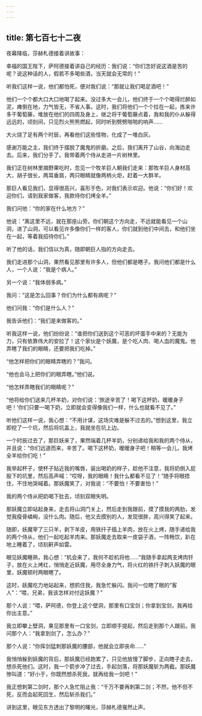 ```yaml
---
---
---
```

title: 第七百七十二夜
---






夜幕降临，莎赫札德接着讲故事：





幸福的国王陛下，萨阿德接着讲自己的经历：我们说：“你们怎好说这酒是苦的呢？说这种话的人，假若不多喝些酒，当天就会无常的！”

听我们这样一说，他们都怕死，便对我们说：“那就让我们喝足酒吧！”

他们一个个都大口大口地喝了起来。没过多大一会儿，他们终于一个个喝得烂醉如泥，瘫倒在地，力气皆无，不省人事。这时，我们将他们一个个拉在一起，拣来许多干葡萄藤，堆放在他们的四周及身上，继之将干葡萄藤点着，我和我的仆从躲得远远的，顷刻间，只见烈火熊熊燃起，同时听到劈劈啪啪的响声……

大火烧了足有两个时辰，再看他们这些怪物，化成了一堆白灰。

感谢万能之主，我们终于摆脱了魔鬼的折磨。之后，我们离开了山谷，向海边走去。后来，我们分手了。我带着两个侍从走进一片树林里。

我们正在树林里摘野果吃时，忽见一个牧羊巨人朝我们走来：那牧羊巨人身材高大，胡子很长，两耳垂肩，两只眼睛就像两柄火炬，赶着一大群羊。

那巨人看见我们，显得很高兴，喜形于色，对我们表示欢迎。他说：“你们好！欢迎你们，请到我家做客，我款待你们烤全羊。”

我们问他：“你的家在什么地方？”

他说：“离这里不远，就在那座山旁。你们朝这个方向走，不远就能看见一个山洞，进了山洞，可以看见许多像你们一样的客人，你们就到他们中间去，和他们坐在一起，等着我招待你们。”

听了他的话，我们信以为真，随即朝巨人指的方向走去。

我们走进那个山洞，果然看见那里有许多人，但他们都是瞎子。我问他们都是什么人，一个人说：“我是个病人。”

另一个说：“我体弱多病。”

我问：“这是怎么回事？你们为什么都有病呢？”

他们问我：“你们是什么人？”

我告诉他们：“我们是来做客的。”

听我这样一说，他们纷纷说：“谁把你们送到这个可恶的坏蛋手中来的？无能为力，只有依靠伟大的安拉了！这个家伙是个妖魔，是个吃人肉、喝人血的魔鬼。他弄瞎了我们的眼睛，还要把我们吃掉。”

“他怎样把你们的眼睛弄瞎的？”我问。

“他也会马上把你们的眼弄瞎。”他们说。

“他怎样弄瞎我们的眼睛呢？”

“他将给你们送来几杯羊奶，对你们说：‘旅途辛苦了！喝下这杯奶，暖暖身子吧！’你们只要一喝下奶，立即就会变得像我们一样，什么也就看不见了。”

听他们这样一说，我心想：“不用计谋，这场灾难是躲不过去的。”想到这里，我立即挖了一个坑，然后将坑盖上，我就坐在坑上边。

一个时辰过去了，那巨妖来了，果然端着几杯羊奶，分别递给我和我的两个侍从，并且说：“你们远道而来，辛苦了。喝下这杯奶，暧暧身子吧！稍等一会儿，我烤全羊给你们吃！”

我举起杯子，使杯子贴近我的嘴唇，装出喝奶的样子，趁他不注意，我将奶倒入屁股下的坑里，然后高声喊：“哎呀，我的眼睛！我什么都看不见了！”随手将眼捂住，不住地哭喊着。那妖魔笑了，对我说：“不要怕！不要害怕！”

我的两个侍从把奶喝下肚去，顷刻双眼失明。

那妖魔立即站起身来，走去将山洞门关上，然后走到我跟前，摸了摸我的两肋，发觉我瘦骨嶙峋，没什么肉。随后，他又去摸别的人，发现很胖，高兴得笑了起来。

随即，妖魔宰了三只羊，剥下羊皮，用铁扦子插上羊肉，放在火上烤，随手递给我的两个侍从，他们一起吃起羊肉来。那妖魔走去取来一皮袋子酒，一阵畅饮，趴在地上睡着了，顷刻鼾声如雷。

眼见妖魔睡熟，我心想：“机会来了，我何不趁机将他……”我随手拿起两支烤肉钎子，放在火上烤红，悄悄走近妖魔，用尽全身力气，将火红的铁扦子刺入妖魔的眼里，妖魔顿时两眼瞎了。

这时，妖魔吃力地站起来，想抓住我，我急忙躲闪。我问一位瞎了眼的“客人”：“喂，兄弟，我该怎样对付这妖魔？”

那个人说：“喂，萨阿德，你登上这个壁洞，那里有口宝剑；你拿到宝剑，我再给你出主意。”

我立即攀上壁洞，果见那里有一口宝剑，立即顺手提起，然后走到那个人跟前。我问那个人：“我拿到剑了，怎么办？”

那个人说：“你挥剑猛刺那妖魔的腰部，他就会立即丧命……”

我悄悄躲到妖魔的背后，那妖魔已经跑累了，只见他放慢了脚步，正向瞎子走去，想杀死他们。这时，我一个箭步冲了过去，手起剑落，将那妖魔斩为两截。那妖魔惨叫道：“好小于，你既然想杀死我，就再给我一剑吧！”

我正想刺第二剑时，那个人急忙阻止我：“千万不要再刺第二剑；不然，他不但不死，反而会起死回生，然后斩杀我们。”





讲到这里，眼见东方透出了黎明的曙光，莎赫札德戛然止声。